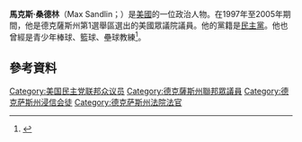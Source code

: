 '''馬克斯·桑德林'''（Max Sandlin；{{bd|1952年|9月29日}}）是[[美國|美國]]的一位政治人物。在1997年至2005年期間，他是德克薩斯州第1選舉區選出的美國眾議院議員。他的黨籍是[[民主黨_(美國)|民主黨]]。他也曾經是青少年棒球、籃球、壘球教練<ref>{{cite news
|title=Wedding Bell Bliss
|date=March 22, 2007
|author=[[Anne_Schroeder|Anne Schroeder]]
|work=[[Politico.com|Politico.com]]
|url=http://www.politico.com/blogs/anneschroeder/0307/Shenanigans.html
|accessdate=2007-03-22
|archive-date=2019-08-19
|archive-url=https://web.archive.org/web/20190819103901/https://www.politico.com/blogs/anneschroeder/0307/Shenanigans.html
|dead-url=no
}}</ref>。
== 參考資料 ==
{{reflist}}
[[Category:美国民主党联邦众议员|Category:美国民主党联邦众议员]]
[[Category:德克薩斯州聯邦眾議員|Category:德克薩斯州聯邦眾議員]]
[[Category:德克萨斯州浸信会徒|Category:德克萨斯州浸信会徒]]
[[Category:德克萨斯州法院法官|Category:德克萨斯州法院法官]]